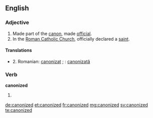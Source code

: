 ==English==

===Adjective===
{{en-adj|-}}

# Made part of the [[canon]], made [[official]].
# In the [[Roman Catholic Church]], officially declared a [[saint]].

====Translations====
* 2. Romanian: [[canonizat]] {{m|n}}; {{f}}: [[canonizată]]

===Verb===
'''canonized'''

# {{past of|canonize}}

[[de:canonized]]
[[et:canonized]]
[[fr:canonized]]
[[mg:canonized]]
[[sv:canonized]]
[[te:canonized]]